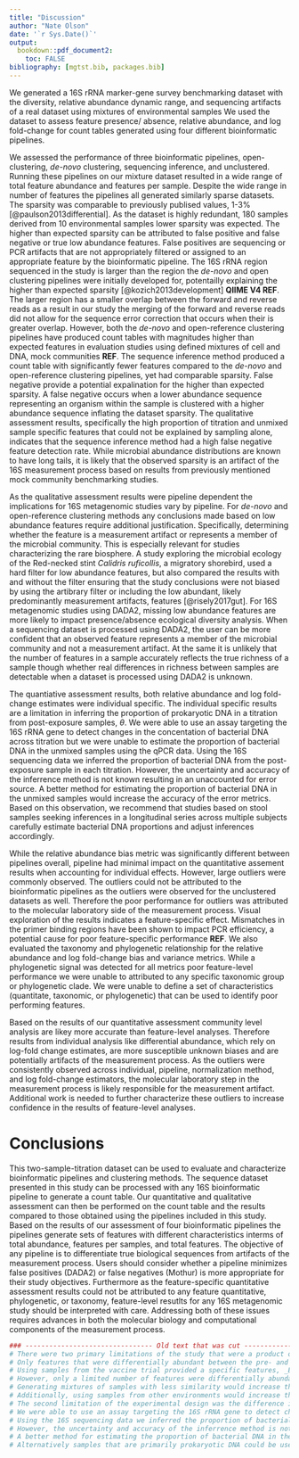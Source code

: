 ```yaml
---
title: "Discussion"
author: "Nate Olson"
date: '`r Sys.Date()`'
output:
  bookdown::pdf_document2: 
    toc: FALSE
bibliography: [mgtst.bib, packages.bib]
---
```


We generated a 16S rRNA marker-gene survey benchmarking dataset with the diversity, relative abundance dynamic range, and sequencing artifacts of a real dataset using mixtures of environmental samples 
We used the dataset to assess feature presence/ absence, relative abundance, and log fold-change for count tables generated using four different bioinformatic pipelines.

We assessed the performance of three bioinformatic pipelines, open-clustering, _de-novo_ clustering, sequencing inference, and unclustered. 
Running these pipelines on our mixture dataset resulted in a wide range of total feature abundance and features per sample. 
Despite the wide range in number of features the pipelines all generated similarly sparse datasets. 
The sparsity was comparable to previously publised values, 1-3\% [@paulson2013differential].
As the dataset is highly redundant, 180 samples derived from 10 environmental samples lower sparsity was expected. 
The higher than expected sparsity can be attributed to false positive and false negative or true low abundance features. 
False positives are sequencing or PCR artifacts that are not appropriately filtered or assigned to an appropriate feature by the bioinformatic pipeline. 
The 16S rRNA region sequenced in the study is larger than the region the _de-novo_ and open clustering pipelines were initially developed for, potentailly explaining the higher than expected sparsity [@kozich2013development] __QIIME V4 REF__. 
The larger region has a smaller overlap between the forward and reverse reads as a result in our study the merging of the forward and reverse reads did not allow for the sequence error correction that occurs when their is greater overlap. 
However, both the _de-novo_ and open-reference clustering pipelines have produced count tables with magnitudes higher than expected features in evaluation studies using defined mixtures of cell and DNA, mock communities __REF__. 
The sequence inference method produced a count table with significantly fewer features compared to the _de-novo_ and open-reference clustering pipelines, yet had comparable sparsity. 
False negative provide a potential expalination for the higher than expected sparsity. 
A false negative occurs when a lower abundance sequence representing an organism within the sample is clustered with a higher abundance sequence inflating the dataset sparsity. 
The qualitative assessment results, specifically the high proportion of titration and unmixed sample specific features that could not be explained by sampling alone, indicates that the sequence inference method had a high false negative feature detection rate. 
While microbial abundance distributions are known to have long tails, it is likely that the observed sparsity is an artifact of the 16S measurement process based on results from previously mentioned mock community benchmarking studies.

As the qualitative assessment results were pipeline dependent the implications for 16S metagenomic studies vary by pipeline. 
For _de-novo_ and open-reference clustering methods any conclusions made based on low abundance features require additional justification. 
Specifically, determining whether the feature is a measurement artifact or represents a member of the microbial community. 
This is especially relevant for studies characterizing the rare biosphere. 
A study exploring the microbial ecology of the Red-necked stint _Calidris ruficollis_, 
a migratory shorebird, used a hard filter for low abundance features, 
but also compared the results with and without the filter ensuring that the study conclusions were not biased by using the artibrary filter or including the low abundant, likely predominantly measurement artifacts, features [@risely2017gut]. 
For 16S metagenomic studies using DADA2, missing low abundance features are more likely to impact presence/absence ecological diversity analysis. 
When a sequencing dataset is processed using DADA2, the user can be more confident that an observed feature represents a member of the microbial community and not a measurement artifact. 
At the same it is unlikely that the number of features in a sample accurately reflects the true richness of a sample though whether real differences in richness between samples are detectable when a dataset is processed using DADA2 is unknown.

The quantiative assessment results, both relative abundance and log fold-change estimates were individual specific.
The individual specific results are a limitation in inferring the proportion of prokaryotic DNA in a titration from post-exposure samples, $\theta$. 
We were able to use an assay targeting the 16S rRNA gene to detect changes in the concentation of bacterial DNA across titration but we were unable to estimate the proportion of bacterial DNA in the unmixed samples using the qPCR data. 
Using the 16S sequencing data we inferred the proportion of bacterial DNA from the post-exposure sample in each titration. 
However, the uncertainty and accuracy of the inferrence method is not known resulting in an unaccounted for error source. 
A better method for estimating the proportion of bacterial DNA in the unmixed samples would increase the accuracy of the error metrics. Based on this observation, we recommend that studies based on stool samples seeking inferences in a longitudinal series across multiple subjects carefully estimate bacterial DNA proportions and adjust inferences accordingly.

While the relative abundance bias metric was significantly different between pipelines overall, pipeline had minimal impact on the quantitative assement results when accounting for individual effects. 
However, large outliers were commonly observed. 
The outliers could not be attributed to the bioinformatic pipelines as the outliers were observed for the unclustered datasets as well. 
Therefore the poor performance for outliers was attributed to the molecular laboratory side of the measurement process. 
Visual exploration of the results indicates a feature-specific effect. 
Mismatches in the primer binding regions have been shown to impact PCR efficiency, a potential cause for poor feature-specific performance __REF__. 
We also evaluated the taxonomy and phylogenetic relationship for the relative abundance and log fold-change bias and variance metrics. 
While a phylogenetic signal was detected for all metrics poor feature-level performance we were unable to attributed to any specific taxonomic group or phylogenetic clade. 
We were unable to define a set of characteristics (quantitate, taxonomic, or phylogenetic) that can be used to identify poor performing features. 

Based on the results of our quantitative assessment community level analysis are likey more accurate than feature-level analyses. 
Therefore results from individual analysis like differential abundance, which rely on log-fold change estimates, are more susceptible unknown biases and are potentially artifacts of the measurement process. 
As the outliers were consistently observed across individual, pipeline, normalization method, and log fold-change estimators, the molecular laboratory step in the measurement process is likely responsible for the measurement artifact. 
Additional work is needed to further characterize these outliers to increase confidence in the results of feature-level analyses.  

# Conclusions  
This two-sample-titration dataset can be used to evaluate and characterize bioinformatic pipelines and clustering methods. 
The sequence dataset presented in this study can be processed with any 16S bioinformatic pipeline to generate a count table. 
Our quantitative and qualitative assessment can then be performed on the count table and the results compared to those obtained using the pipelines included in this study. 
Based on the results of our assessment of four bioinformatic pipelines the pipelines generate sets of features with different characteristics interms of total abundance, features per samples, and total features. 
The objective of any pipeline is to differentiate true biological sequences from artifacts of the measurement process. 
Users should consider whether a pipeline minimizes false positives (DADA2) or false negatives (Mothur) is more appropriate for their study objectives. 
Furthermore as the feature-specific quantitative assessment results could not be attributed to any feature quantitative, phylogenetic, or taxonomy, feature-level resutlts for any 16S metagenomic study should be interpreted with care. 
Addressing both of these issues requires advances in both the molecular biology and computational components of the measurement process. 

```r
### -------------------------------- Old text that was cut ---------------------
# There were two primary limitations of the study that were a product of the experimental design. 
# Only features that were differentially abundant between the pre- and post-exposure were used in the assessment. 
# Using samples from the vaccine trial provided a specific features, _E. coli_ that could be used during method development. 
# However, only a limited number of features were differentially abundant between the pre- and post-exposure samples resulting in a smaller set of features that could be used in our assessment. 
# Generating mixtures of samples with less similarity would increase the number of features used in the assessment. 
# Additionally, using samples from other environments would increase the taxonomic diversity of features used in the assessment and potentially allowing for a more rigorus evaluation of the relationship between the assessment metrics and phylogeny. 
# The second limitation of the experimental design was the difference in the proportion of bacterial DNA between the pre- and post-exposure samples. 
# We were able to use an assay targeting the 16S rRNA gene to detect changes in the concentation of bacterial DNA across titration but we were unable to estimate the proportion of bacterial DNA in the unmixed samples using the qPCR data. 
# Using the 16S sequencing data we inferred the proportion of bacterial DNA from the post-exposure sample in each titration. 
# However, the uncertainty and accuracy of the inferrence method is not known resulting in an unaccounted for error source. 
# A better method for estimating the proportion of bacterial DNA in the unmixed samples would increase the accuracy of the error metrics. 
# Alternatively samples that are primarily prokaryotic DNA could be used
```

